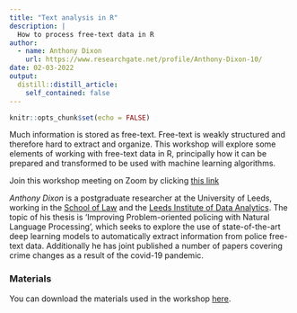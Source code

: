 ```yaml
---
title: "Text analysis in R"
description: |
  How to process free-text data in R
author:
  - name: Anthony Dixon
    url: https://www.researchgate.net/profile/Anthony-Dixon-10/
date: 02-03-2022
output:
  distill::distill_article:
    self_contained: false
---
```



```r
knitr::opts_chunk$set(echo = FALSE)
```

Much information is stored as free-text. Free-text is weakly structured and therefore hard to extract and organize. This workshop will explore some elements of working with free-text data in R, principally how it can be prepared and transformed to be used with machine learning algorithms.

Join this workshop meeting on Zoom by clicking [this link](https://us02web.zoom.us/j/85477754782?pwd=cExxK2NCSFVWdERVcERMMVg3WjFCdz09)

*Anthony Dixon* is a postgraduate researcher at the University of Leeds, working in the [School of Law](https://essl.leeds.ac.uk/law) and the [Leeds Institute of Data Analytics](https://lida.leeds.ac.uk). The topic of his thesis is ‘Improving Problem-oriented policing with Natural Language Processing’, which seeks to explore the use of state-of-the-art deep learning models to automatically extract information from police free-text data. Additionally he has joint published a number of papers covering crime changes as a result of the covid-19 pandemic.


### Materials

You can download the materials used in the workshop [here](https://github.com/Jonkman1/NSCR_Web/raw/main/materials/text_analytics_files.zip).

